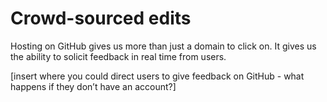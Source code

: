 # Crowd-sourced edits

Hosting on GitHub gives us more than just a domain to click on. It gives us the ability to solicit feedback in real time from users. 

[insert where you could direct users to give feedback on GitHub - what happens if they don't have an account?]
